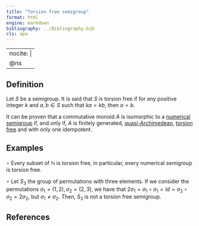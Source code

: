 ```yaml
---
title: "Torsion free semigroup"
format: html
engine: markdown
bibliography: ../Bibliography.bib
cls: apa
---
```


---
nocite: |
  @ns
---

<!-- Definición de Num. Sem. -->

## Definition

Let $S$ be a semigroup. It is said that $S$ is torsion free if for any positive integer $k$ and $a,b \in S$ such that $ka = kb$, then $a = b$.

It can be proven that a commutative monoid $A$ is isomorphic to a [numerical semigroup](../Basic-concepts/Numerical-semigroup.qmd) if, and only if, $A$ is finitely generated, [quasi-Archimedean](M-quasi-Archimedean.qmd), [torsion free](S-torsion-free.qmd) and with only one idempotent.

## Examples

$\circ$ Every subset of $\mathbb{N}$ is torsion free, in particular, every numerical semigroup is torsion free.

$\circ$ Let $S_3$ the group of permutations with three elements. If we consider the permutations $\sigma_1 = (1,2), \sigma_2 = (2,3)$, we have that $2\sigma_1 = \sigma_1 \circ \sigma_1 = Id = \sigma_2 \circ \sigma_2 = 2\sigma_2$, but $\sigma_1 \ne \sigma_2$. Then, $S_3$ is not a torsion free semigroup.

## References

::: {#refs}

:::